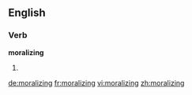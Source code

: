 ==English==

===Verb===
'''moralizing'''

# {{present participle of|moralize|lang=en}}

[[de:moralizing]]
[[fr:moralizing]]
[[vi:moralizing]]
[[zh:moralizing]]